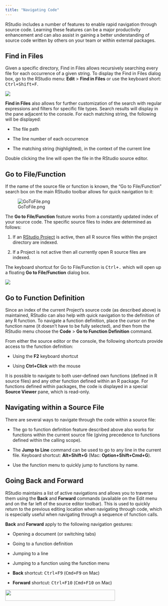 ```yaml
---
title: "Navigating Code"
---
```


RStudio includes a number of features to enable rapid navigation through source code. Learning these features can be a major productivity enhancement and can also assist in gaining a better understanding of source code written by others on your team or within external packages.

## Find in Files

Given a specific directory, Find in Files allows recursively searching every file for each occurrence of a given string. To display the Find in Files dialog box, go to the RStudio menu: **Edit** \> **Find in Files** or use the keyboard short: <kbd>Ctrl+Shift+F</kbd>.

![](images/find-in-files.png){fig-alt="A screenshot of the Find in Files popup with the 'Find' text prompt."}

**Find in Files** also allows for further customization of the search with regular expressions and filters for specific file types. Search results will display in the pane adjacent to the console. For each matching string, the following will be displayed:

-   The file path

-   The line number of each occurrence

-   The matching string (highlighted), in the context of the current line

Double clicking the line will open the file in the RStudio source editor.

## Go to File/Function

If the name of the source file or function is known, the "Go to File/Function" search box on the main RStudio toolbar allows for quick navigation to it:

![GoToFile.png](images/go-to-function.png){fig-alt="A screenshot of the Go to File/Function menu item on the Source pane of RStudio."}

The **Go to File/Function** feature works from a constantly updated index of your source code. The specific source files to index are determined as follows:

1.  If an [RStudio Project](projects.html) is active, then all R source files within the project directory are indexed.

2.  If a Project is not active then all currently open R source files are indexed.

The keyboard shortcut for Go to File/Function is <kbd>Ctrl+.</kbd> which will open up a floating **Go to File/Function** dialog box.

![](../ui/images/go-to-file.png){fig-alt="A screenshot of the 'Go to File/Function' popup and it's matched search prompt"}

## Go to Function Definition

Since an index of the current Project's source code (as described above) is maintained, RStudio can also help with quick navigation to the definition of any R function. To navigate a function definition, place the cursor on the function name (it doesn't have to be fully selected), and then from the RStudio menu choose the **Code** \> **Go to Function Definition** command.

From either the source editor or the console, the following shortcuts provide access to the function definition:

-   Using the **F2** keyboard shortcut

-   Using **Ctrl+Click** with the mouse

It is possible to navigate to both user-defined own functions (defined in R source files) and any other function defined within an R package. For functions defined within packages, the code is displayed in a special **Source Viewer** pane, which is read-only.

## Navigating within a Source File

There are several ways to navigate through the code within a source file:

-   The go to function definition feature described above also works for functions within the current source file (giving precedence to functions defined within the calling scope).

-   The **Jump to Line** command can be used to go to any line in the current file. Keyboard shortcut: **Alt+Shift+G** (Mac: **Option+Shift+Cmd+G**).

-   Use the function menu to quickly jump to functions by name.

## Going Back and Forward

RStudio maintains a list of active navigations and allows you to traverse them using the **Back** and **Forward** commands (available on the Edit menu and on the far left of the source editor toolbar). This is used to quickly return to the previous editing location when navigating through code, which is especially useful when navigating through a sequence of function calls.

**Back** and **Forward** apply to the following navigation gestures:

-   Opening a document (or switching tabs)

-   Going to a function definition

-   Jumping to a line

-   Jumping to a function using the function menu

- **Back** shortcut: <kbd>Ctrl+F9</kbd> (<kbd>Cmd+F9</kbd> on Mac)  
- **Forward** shortcut: <kbd>Ctrl+F10</kbd> (<kbd>Cmd+F10</kbd> on Mac)  

![](images/back-forward-arrows.png){fig-alt="A screenshot of the Source Pane menu in RStudio and the Back/Forward arrows" width="350" height="35"}
